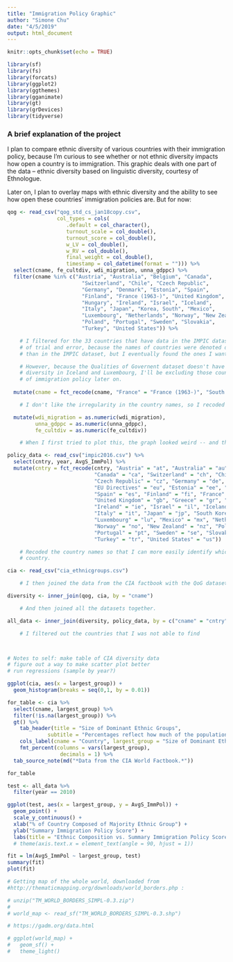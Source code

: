 ```yaml
---
title: "Immigration Policy Graphic"
author: "Simone Chu"
date: "4/5/2019"
output: html_document
---
```


```r
knitr::opts_chunk$set(echo = TRUE)

library(sf)
library(fs)
library(forcats)
library(ggplot2)
library(ggthemes)
library(gganimate)
library(gt)
library(grDevices)
library(tidyverse)
```

### A brief explanation of the project

I plan to compare ethnic diversity of various countries with their immigration policy, because I'm curious to see whether or not ethnic diversity impacts how open a country is to immigration. This graphic deals with one part of the data -- ethnic diversity based on linguistic diversity, courtesy of Ethnologue. 

Later on, I plan to overlay maps with ethnic diversity and the ability to see how open these countries' immigration policies are. But for now: 

```r

qog <- read_csv("qog_std_cs_jan18copy.csv",
                col_types = cols(
                   .default = col_character(),
                   turnout_scale = col_double(),
                   turnout_score = col_double(),
                   w_LV = col_double(),
                   w_RV = col_double(),
                   final_weight = col_double(),
                   timestamp = col_datetime(format = ""))) %>%
  select(cname, fe_cultdiv, wdi_migration, unna_gdppc) %>%
  filter(cname %in% c("Austria", "Australia", "Belgium", "Canada",
                        "Switzerland", "Chile", "Czech Republic",
                        "Germany", "Denmark", "Estonia", "Spain",
                        "Finland", "France (1963-)", "United Kingdom", "Greece",
                        "Hungary", "Ireland", "Israel", "Iceland",
                        "Italy", "Japan", "Korea, South", "Mexico",
                        "Luxembourg", "Netherlands", "Norway", "New Zealand",
                        "Poland", "Portugal", "Sweden", "Slovakia",
                        "Turkey", "United States")) %>%

    # I filtered for the 33 countries that have data in the IMPIC dataset. It took a little bit
    # of trial and error, because the names of countries were denoted differently in this dataset
    # than in the IMPIC dataset, but I eventually found the ones I wanted. 

    # However, because the Qualities of Governent dataset doesn't have information on ethnic
    # diversity in Iceland and Luxembourg, I'll be excluding those countries from my analysis 
    # of immigration policy later on. 
  
  mutate(cname = fct_recode(cname, "France" = "France (1963-)", "South Korea" = "Korea, South")) %>%

    # I don't like the irregularity in the country names, so I recoded the relevant factors. 

  mutate(wdi_migration = as.numeric(wdi_migration),
         unna_gdppc = as.numeric(unna_gdppc),
         fe_cultdiv = as.numeric(fe_cultdiv))

    # When I first tried to plot this, the graph looked weird -- and that's when I realized all the columns were characters instead of numbers. Wild. 

policy_data <- read_csv("impic2016.csv") %>%
  select(cntry, year, AvgS_ImmPol) %>%
  mutate(cntry = fct_recode(cntry, "Austria" = "at", "Australia" = "au", "Belgium" = "be",
                            "Canada" = "ca", "Switzerland" = "ch", "Chile" = "cl",
                            "Czech Republic" = "cz", "Germany" = "de", "Denmark" = "dk",
                            "EU Directives" = "eu", "Estonia" = "ee", "EU Regulation" = "er",
                            "Spain" = "es", "Finland" = "fi", "France" = "fr", 
                            "United Kingdom" = "gb", "Greece" = "gr", "Hungary" = "hu",
                            "Ireland" = "ie", "Israel" = "il", "Iceland" = "is",
                            "Italy" = "it", "Japan" = "jp", "South Korea" = "kr",
                            "Luxembourg" = "lu", "Mexico" = "mx", "Netherlands" = "nl",
                            "Norway" = "no", "New Zealand" = "nz", "Poland" = "pl",
                            "Portugal" = "pt", "Sweden" = "se", "Slovakia" = "sk",
                            "Turkey" = "tr", "United States" = "us"))

    # Recoded the country names so that I can more easily identify which data goes for each
    # country. 

cia <- read_csv("cia_ethnicgroups.csv")

    # I then joined the data from the CIA factbook with the QoG dataset. 

diversity <- inner_join(qog, cia, by = "cname")

    # And then joined all the datasets together. 

all_data <- inner_join(diversity, policy_data, by = c("cname" = "cntry"))

    # I filtered out the countries that I was not able to find 



# Notes to self: make table of CIA diversity data
# figure out a way to make scatter plot better
# run regressions (sample by year?) 
```

```r
ggplot(cia, aes(x = largest_group)) + 
  geom_histogram(breaks = seq(0,1, by = 0.01))

```



```r

for_table <- cia %>%
  select(cname, largest_group) %>%
  filter(!is.na(largest_group)) %>%
  gt() %>%
    tab_header(title = "Size of Dominant Ethnic Groups",
             subtitle = "Percentages reflect how much of the population the dominant ethnic group represents.") %>%
    cols_label(cname = "Country", largest_group = "Size of Dominant Ethnic Group") %>%
    fmt_percent(columns = vars(largest_group),
                 decimals = 1) %>%
  tab_source_note(md("*Data from the CIA World Factbook.*"))

for_table

```



```r
test <- all_data %>%
  filter(year == 2010)

ggplot(test, aes(x = largest_group, y = AvgS_ImmPol)) + 
  geom_point() +
  scale_y_continuous() +
  xlab("% of Country Composed of Majority Ethnic Group") + 
  ylab("Summary Immigration Policy Score") + 
  labs(title = "Ethnic Composition vs. Summary Immigration Policy Score")
  # theme(axis.text.x = element_text(angle = 90, hjust = 1))

fit = lm(AvgS_ImmPol ~ largest_group, test)
summary(fit)
plot(fit)

```



```r
# Getting map of the whole world, downloaded from  
#http://thematicmapping.org/downloads/world_borders.php : 

# unzip("TM_WORLD_BORDERS_SIMPL-0.3.zip") 
# 
# world_map <- read_sf("TM_WORLD_BORDERS_SIMPL-0.3.shp")

# https://gadm.org/data.html 

# ggplot(world_map) + 
#   geom_sf() + 
#   theme_light()  
```

